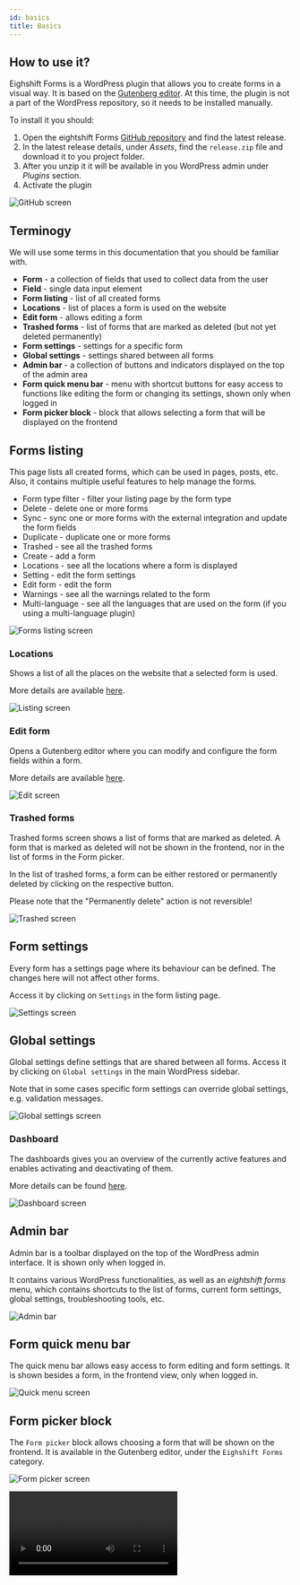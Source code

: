 ```yaml
---
id: basics
title: Basics
---
```



## How to use it?

Eighshift Forms is a WordPress plugin that allows you to create forms in a visual way. It is based on the [Gutenberg editor](https://wordpress.org/gutenberg/).
At this time, the plugin is not a part of the WordPress repository, so it needs to be installed manually.

To install it you should:
1. Open the eightshift Forms [GitHub repository](https://github.com/infinum/eightshift-forms/releases) and find the latest release.
2. In the latest release details, under _Assets_, find the `release.zip` file and download it to you project folder.
3. After you unzip it it will be available in you WordPress admin under _Plugins_ section.
4. Activate the plugin

![GitHub screen](/img/forms/releases.webp)

## Terminogy

We will use some terms in this documentation that you should be familiar with.
* **Form** - a collection of fields that used to collect data from the user
* **Field** - single data input element
* **Form listing**  - list of all created forms
* **Locations** - list of places a form is used on the website
* **Edit form** - allows editing a form
* **Trashed forms** - list of forms that are marked as deleted (but not yet deleted permanently)
* **Form settings** - settings for a specific form
* **Global settings** - settings shared between all forms
* **Admin bar** - a collection of buttons and indicators displayed on the top of the admin area
* **Form quick menu bar** - menu with shortcut buttons for easy access to functions like editing the form or changing its settings, shown only when logged in
* **Form picker block** - block that allows selecting a form that will be displayed on the frontend

## Forms listing

This page lists all created forms, which can be used in pages, posts, etc.
Also, it contains multiple useful features to help manage the forms.

* Form type filter - filter your listing page by the form type
* Delete - delete one or more forms
* Sync - sync one or more forms with the external integration and update the form fields
* Duplicate - duplicate one or more forms
* Trashed - see all the trashed forms
* Create - add a form
* Locations - see all the locations where a form is displayed
* Setting - edit the form settings
* Edit form - edit the form
* Warnings - see all the warnings related to the form
* Multi-language - see all the languages that are used on the form (if you using a multi-language plugin)

![Forms listing screen](/img/forms/listing.webp)

### Locations

Shows a list of all the places on the website that a selected form is used.

More details are available [here](features/locations).

![Listing screen](/img/forms/locations-listing.webp)

### Edit form

Opens a Gutenberg editor where you can modify and configure the form fields within a form.

More details are available [here](first-form).

![Edit screen](/img/forms/editor.webp)

### Trashed forms

Trashed forms screen shows a list of forms that are marked as deleted.
A form that is marked as deleted will not be shown in the frontend, nor in the list of forms in the Form picker.

In the list of trashed forms, a form can be either restored or permanently deleted by clicking on the respective button.

Please note that the "Permanently delete" action is not reversible!

![Trashed screen](/img/forms/trashed.webp)

## Form settings

Every form has a settings page where its behaviour can be defined. The changes here will not affect other forms.

 Access it by clicking on `Settings` in the form listing page.

![Settings screen](/img/forms/settings.webp)

## Global settings

Global settings define settings that are shared between all forms. Access it by clicking on `Global settings` in the main WordPress sidebar.

Note that in some cases specific form settings can override global settings, e.g. validation messages.

![Global settings screen](/img/forms/global-settings.webp)

### Dashboard

The dashboards gives you an overview of the currently active features and enables activating and deactivating of them.

More details can be found [here](features/dashboard).

![Dashboard screen](/img/forms/dashboard.webp)

## Admin bar

Admin bar is a toolbar displayed on the top of the WordPress admin interface. It is shown only when logged in.

It contains various WordPress functionalities, as well as an _eightshift forms_ menu, which contains shortcuts to the list of forms, current form settings, global settings, troubleshooting tools, etc.

![Admin bar](/img/forms/admin-top-bar.webp)

## Form quick menu bar

The quick menu bar allows easy access to form editing and form settings.
It is shown besides a form, in the frontend view, only when logged in.

![Quick menu screen](/img/forms/quick-bar.webp)

## Form picker block

The `Form picker` block allows choosing a form that will be shown on the frontend. It is available in the Gutenberg editor, under the `Eighshift Forms` category.

![Form picker screen](/img/forms/form-picker.webp)


<Video type='forms' video='basics' />

